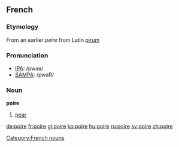 ==French==
===Etymology===
From an earlier ''peire'' from Latin [[pirum]]

===Pronunciation===
*[[w:IPA|IPA]]: /pwaʁ/
*[[w:SAMPA|SAMPA]]: /pwaR/

===Noun===
'''poire''' {{f}}

# [[pear]]

[[Category:French nouns]]

[[de:poire]]
[[fr:poire]]
[[gl:poire]]
[[ko:poire]]
[[hu:poire]]
[[ru:poire]]
[[sv:poire]]
[[zh:poire]]